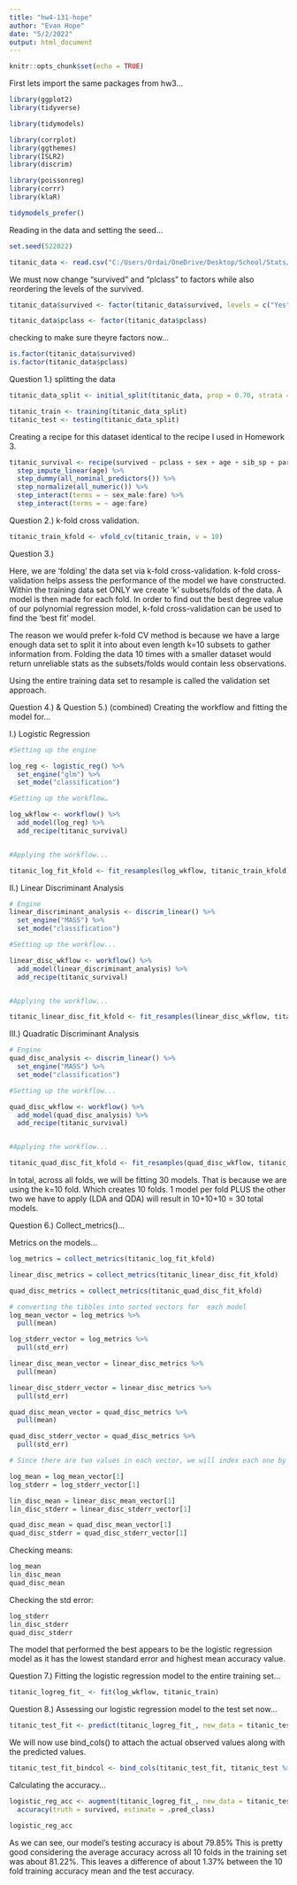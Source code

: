 ```yaml
---
title: "hw4-131-hope"
author: "Evan Hope"
date: "5/2/2022"
output: html_document
---
```


```r
knitr::opts_chunk$set(echo = TRUE)
```

First lets import the same packages from hw3...

```r
library(ggplot2)
library(tidyverse)
```
```r
library(tidymodels)
```
```r
library(corrplot)
library(ggthemes)
library(ISLR2) 
library(discrim)
```
```r
library(poissonreg)
library(corrr)
library(klaR)
```
```r
tidymodels_prefer()
```

Reading in the data and setting the seed…
```r
set.seed(522022)

titanic_data <- read.csv("C:/Users/Ordai/OneDrive/Desktop/School/Stats/PSTAT 131/hw3-131-Hope/titanic.csv")
```

We must now change “survived” and “plclass” to factors while also reordering the levels of the survived.


```r
titanic_data$survived <- factor(titanic_data$survived, levels = c("Yes", "No"))

titanic_data$pclass <- factor(titanic_data$pclass)
```

checking to make sure theyre factors now...
```r
is.factor(titanic_data$survived)
is.factor(titanic_data$pclass)
```


Question 1.) splitting the data

```r
titanic_data_split <- initial_split(titanic_data, prop = 0.70, strata = survived)

titanic_train <- training(titanic_data_split)
titanic_test <- testing(titanic_data_split)
```

Creating a recipe for this dataset identical to the recipe I used in Homework 3.

```r
titanic_survival <- recipe(survived ~ pclass + sex + age + sib_sp + parch + fare, data = titanic_train)%>%
  step_impute_linear(age) %>%
  step_dummy(all_nominal_predictors()) %>%
  step_normalize(all_numeric()) %>%
  step_interact(terms = ~ sex_male:fare) %>%
  step_interact(terms = ~ age:fare)
```


Question 2.) k-fold cross validation.

```r
titanic_train_kfold <- vfold_cv(titanic_train, v = 10)
```

Question 3.) 

Here, we are 'folding' the data set via k-fold cross-validation. k-fold cross-validation helps assess the performance of the model we have constructed. Within the training data set ONLY we create 'k' subsets/folds of the data. A model is then made for each fold. In order to find out the best degree value of our polynomial regression model, k-fold cross-validation can be used to find the 'best fit' model.

The reason we would prefer k-fold CV method is because we have a large enough data set to split it into about even length k=10 subsets to gather information from. Folding the data 10 times with a smaller dataset would return unreliable stats as the subsets/folds would contain less observations. 

Using the entire training data set to resample is called the validation set approach. 


Question 4.) & Question 5.) (combined) Creating the workflow and fitting the model for...


I.) Logistic Regression
```r
#Setting up the engine

log_reg <- logistic_reg() %>% 
  set_engine("glm") %>% 
  set_mode("classification")

#Setting up the workflow…

log_wkflow <- workflow() %>% 
  add_model(log_reg) %>% 
  add_recipe(titanic_survival)


#Applying the workflow...

titanic_log_fit_kfold <- fit_resamples(log_wkflow, titanic_train_kfold)
```

II.) Linear Discriminant Analysis
```r
# Engine
linear_discriminant_analysis <- discrim_linear() %>% 
  set_engine("MASS") %>% 
  set_mode("classification")

#Setting up the workflow...

linear_disc_wkflow <- workflow() %>% 
  add_model(linear_discriminant_analysis) %>% 
  add_recipe(titanic_survival)


#Applying the workflow...

titanic_linear_disc_fit_kfold <- fit_resamples(linear_disc_wkflow, titanic_train_kfold)
```

III.) Quadratic Discriminant Analysis
```r
# Engine
quad_disc_analysis <- discrim_linear() %>% 
  set_engine("MASS") %>% 
  set_mode("classification")

#Setting up the workflow...

quad_disc_wkflow <- workflow() %>% 
  add_model(quad_disc_analysis) %>% 
  add_recipe(titanic_survival)


#Applying the workflow...

titanic_quad_disc_fit_kfold <- fit_resamples(quad_disc_wkflow, titanic_train_kfold)
```

In total, across all folds, we will be fitting 30 models. That is because we are using the k=10 fold. Which creates 10 folds. 1 model per fold PLUS the other two we have to apply (LDA and QDA) will result in 10+10+10 = 30 total models.


Question 6.) Collect_metrics()...

Metrics on the models...
```r
log_metrics = collect_metrics(titanic_log_fit_kfold)

linear_disc_metrics = collect_metrics(titanic_linear_disc_fit_kfold)

quad_disc_metrics = collect_metrics(titanic_quad_disc_fit_kfold)
```

```r

# converting the tibbles into sorted vectors for  each model
log_mean_vector = log_metrics %>%
  pull(mean)

log_stderr_vector = log_metrics %>%
  pull(std_err)

linear_disc_mean_vector = linear_disc_metrics %>%
  pull(mean)

linear_disc_stderr_vector = linear_disc_metrics %>%
  pull(std_err)

quad_disc_mean_vector = quad_disc_metrics %>%
  pull(mean)

quad_disc_stderr_vector = quad_disc_metrics %>%
  pull(std_err)
```


```r
# Since there are two values in each vector, we will index each one by [1] in order to get the correct values for the "accuracy" row.

log_mean = log_mean_vector[1]
log_stderr = log_stderr_vector[1]

lin_disc_mean = linear_disc_mean_vector[1]
lin_disc_stderr = linear_disc_stderr_vector[1]

quad_disc_mean = quad_disc_mean_vector[1]
quad_disc_stderr = quad_disc_stderr_vector[1]
```

Checking means:
```r
log_mean
lin_disc_mean
quad_disc_mean
```

Checking the std error:
```r
log_stderr
lin_disc_stderr
quad_disc_stderr
```

The model that performed the best appears to be the logistic regression model as it has the lowest standard error and highest mean accuracy value.


Question 7.) Fitting the logistic regression model to the entire training set...
```r
titanic_logreg_fit_ <- fit(log_wkflow, titanic_train)
```


Question 8.) Assessing our logistic regression model to the test set now...

```r
titanic_test_fit <- predict(titanic_logreg_fit_, new_data = titanic_test %>% select(-survived))
```

We will now use bind_cols() to attach the actual observed values along with the predicted values.


```r
titanic_test_fit_bindcol <- bind_cols(titanic_test_fit, titanic_test %>% select(survived))
```

Calculating the accuracy...

```r
logistic_reg_acc <- augment(titanic_logreg_fit_, new_data = titanic_test) %>%
  accuracy(truth = survived, estimate = .pred_class)

logistic_reg_acc
```
As we can see, our model's testing accuracy is about 79.85% This is pretty good considering the average accuracy across all 10 folds in the training set was about 81.22%. This leaves a difference of about 1.37% between the 10 fold training accuracy mean and the test accuracy.






